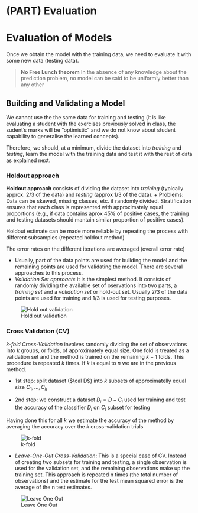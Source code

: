 # (PART) Evaluation {-}

# Evaluation of Models

Once we obtain the model with the training data, we need to evaluate it with some new data (testing data). 

> **No Free Lunch theorem**
> In the absence of any knowledge about the prediction problem, no model
> can be said to be uniformly better than any other


## Building and Validating a Model

We cannot use the the same data for training and testing (it is like evaluating a student with the exercises previously solved in class, the sudent's marks will be “optimistic” and we do not know about student capability to generalise the learned concepts).

Therefore, we should, at a minimum, divide the dataset into _training_ and _testing_, learn the model with the training data and test it with the rest of data as explained next.


### Holdout approach

**Holdout approach** consists of dividing the dataset into *training* (typically approx. 2/3 of the data) and *testing* (approx 1/3 of the data).
  + Problems: Data can be skewed, missing classes, etc. if randomly divided. Stratification ensures that each class is represented with approximately equal proportions (e.g., if data contains aprox 45% of positive cases, the training and testing datasets should mantain similar proportion of positive cases).

Holdout estimate can be made more reliable by repeating the process with different subsamples (repeated holdout method)

The error rates on the different iterations are averaged (overall error rate)

  - Usually, part of the data points are used for building the model and the remaining points are used for validating the model. There are several approaches to this process.
  - *Validation Set approach*: it is the simplest method. It consists of randomly dividing the available set of oservations into two parts, a *training set* and a *validation set* or hold-out
set. Usually 2/3 of the data points are used for training and 1/3 is used for testing purposes.

   ![Hold out validation](figures/validation.png) 


### Cross Validation (CV)


*k-fold Cross-Validation* involves randomly dividing the set of observations into $k$ groups, or folds, of approximately equal size. One fold is treated as a validation set and the method is trained on the remaining $k-1$ folds. This procedure is repeated $k$ times. If $k$ is equal to $n$ we are in the previous method.
  
  + 1st step: split dataset ($\cal D$) into $k$ subsets of approximatelly equal size $C_1, \dots, C_k$ 
  
  + 2nd step: we construct a dataset $D_i = D-C_i$ used for training and test the accuracy of the classifier $D_i$ on $C_i$ subset for testing
  
Having done this for all $k$ we estimate the accuracy of the method by averaging the accuracy over the $k$ cross-validation trials
  
  ![k-fold](figures/kfold.png) 
  

  - *Leave-One-Out Cross-Validation*: This is a special case of CV. Instead of creating two subsets for training and testing, a single observation is used for the validation set, and the remaining observations make up the training set. This approach is repeated n times (the total number of observations) and the estimate for the test mean squared error is the average of the n test estimates.
  
   ![Leave One Out](figures/leaveone.png) 
  

